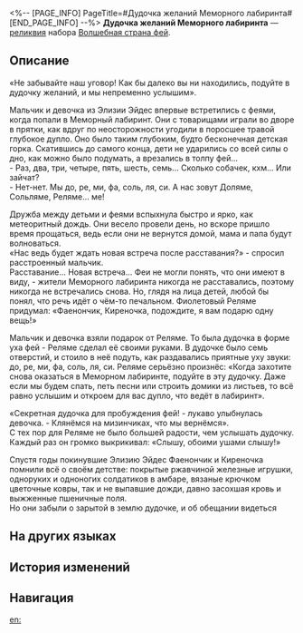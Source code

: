 <%-- [PAGE_INFO]
PageTitle=#Дудочка желаний Меморного лабиринта#
[END_PAGE_INFO] --%>
{{Реликвия Инфобокс
|id          = 63216
|Изображение = Предмет Дудочка желаний Меморного лабиринта.png
|Набор       = Волшебная страна фей
|Предмет     = Соединительная вязь
|Упоминания  = 
}}
{{Описание|Глиняная дудочка символизирует уговор между феями и двумя ребятишками. Когда мальчик и девочка подуют в неё, раздастся звук «ме?», и феи тут же откроют дупло, ведущее в лабиринт, приветствуя их, как дорогих гостей!}}
'''Дудочка желаний Меморного лабиринта''' — [[реликвия]] набора [[Волшебная страна фей]].

==Описание==
«Не забывайте наш уговор! Как бы далеко вы ни находились, подуйте в дудочку желаний, и мы непременно услышим».

Мальчик и девочка из Элизии Эйдес впервые встретились с феями, когда попали в Меморный лабиринт. Они с товарищами играли во дворе в прятки, как вдруг по неосторожности угодили в поросшее травой глубокое дупло. Оно было таким глубоким, будто бесконечная детская горка. Скатившись до самого конца, дети не ударились со всей силы о дно, как можно было подумать, а врезались в толпу фей...<br />- Раз, два, три, четыре, пять, шесть, семь... Сколько собачек, кхм... Или зайчат?<br />- Нет-нет. Мы до, ре, ми, фа, соль, ля, си. А нас зовут Доляме, Сольляме, Реляме... ме!

Дружба между детьми и феями вспыхнула быстро и ярко, как метеоритный дождь. Они весело провели день, но вскоре пришло время прощаться, ведь если они не вернутся домой, мама и папа будут волноваться.<br />«Нас ведь будет ждать новая встреча после расставания?» - спросил расстроенный мальчик.<br />Расставание... Новая встреча... Феи не могли понять, что они имеют в виду, - жители Меморного лабиринта никогда не расставались, поэтому никогда не встречались снова. Но, глядя на лица детей, любой бы понял, что речь идёт о чём-то печальном. Фиолетовый Реляме придумал: «Фаенончик, Киреночка, подождите, я вам подарю одну вещь!»

Мальчик и девочка взяли подарок от Реляме. То была дудочка в форме уха фей - Реляме сделал её своими руками. В дудочке было семь отверстий, и стоило в неё подуть, как раздавались приятные уху звуки: до, ре, ми, фа, соль, ля, си. Реляме серьёзно произнёс: «Когда захотите снова оказаться в Меморном лабиринте, подуйте в эту дудочку. Даже если мы будем спать, петь песни или строить домики из листьев, то всё равно услышим и откроем для вас дупло, что ведёт в лабиринт».

«Секретная дудочка для пробуждения фей! - лукаво улыбнулась девочка. - Клянёмся на мизинчиках, что мы вернёмся».<br />С тех пор для Реляме не было большей радости, чем услышать дудочку. Каждый раз он громко выкрикивал: «Слышу, обоими ушами слышу!»

Спустя годы покинувшие Элизию Эйдес Фаенончик и Киреночка помнили всё о своём детстве: покрытые ржавчиной железные игрушки, одноруких и одноногих солдатиков в амбаре, вязаные крючком цветочные ковры, так и не выпавшие дожди, давно засохшая кровь и выжженные пшеничные поля.<br />Но они забыли о зарытой в землю дудочке, и об обещании видеться

==На других языках==
{{На других языках
|en   = Membrance Maze's Wishing Whistle
|zhs  = 迷路迷境的祈愿笛哨
|zht  = 迷路迷境的祈願笛哨
|ja   = {{Rubi|迷路迷境|めいろめいきょう}}の{{Rubi|祈|いの}}りの{{Rubi|笛|ふえ}}
|ko   = 비밀 미궁의 소원 피리
|es   = Ocarina de los deseos de la Floresta del Misterio
|fr   = Sifflet à vœux du Labyrinthe de la mémoire
|ru   = Дудочка желаний Меморного лабиринта
|th   = Membrance Maze's Wishing Whistle
|vi   = Còi Cầu Nguyện Của Khu Rừng Lạc Lối
|de   = Wunschflöte des Wirrgartens
|id   = Membrance Maze's Wishing Whistle
|pt   = Apito dos Desejos do Labirinto das Memórias
}}

==История изменений==
{{История изменений|3.5}}

==Навигация==
{{Набор Реликвий Навбокс|Волшебная страна фей}}

[[en:]]